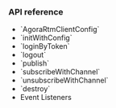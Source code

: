 <PlatformWrapper platform="[ios, macos]">

### API reference

* <Link to="{{Global.API_REF_SIG_APPLE}}#configrtmpropsag_platform">`AgoraRtmClientConfig`</Link>
* <Link to="{{Global.API_REF_SIG_APPLE}}#configcreatepropsag_platform">`initWithConfig`</Link>
* <Link to="{{Global.API_REF_SIG_APPLE}}#configloginpropsag_platform">`loginByToken`</Link>
* <Link to="{{Global.API_REF_SIG_APPLE}}#configlogoutpropsag_platform">`logout`</Link>
* <Link to="{{Global.API_REF_SIG_APPLE}}#messagepublishpropsag_platform">`publish`</Link>
* <Link to="{{Global.API_REF_SIG_APPLE}}#channelsubscribepropsag_platform">`subscribeWithChannel`</Link>
* <Link to="{{Global.API_REF_SIG_APPLE}}#channelunsubscribepropsag_platform">`unsubscribeWithChannel​`</Link>
* <Link to="{{Global.API_REF_SIG_APPLE}}#configreleasepropsag_platform">`destroy`</Link>
* <Link to="{{Global.API_REF_SIG_APPLE}}#event-listeners">Event Listeners</Link>
</PlatformWrapper>
